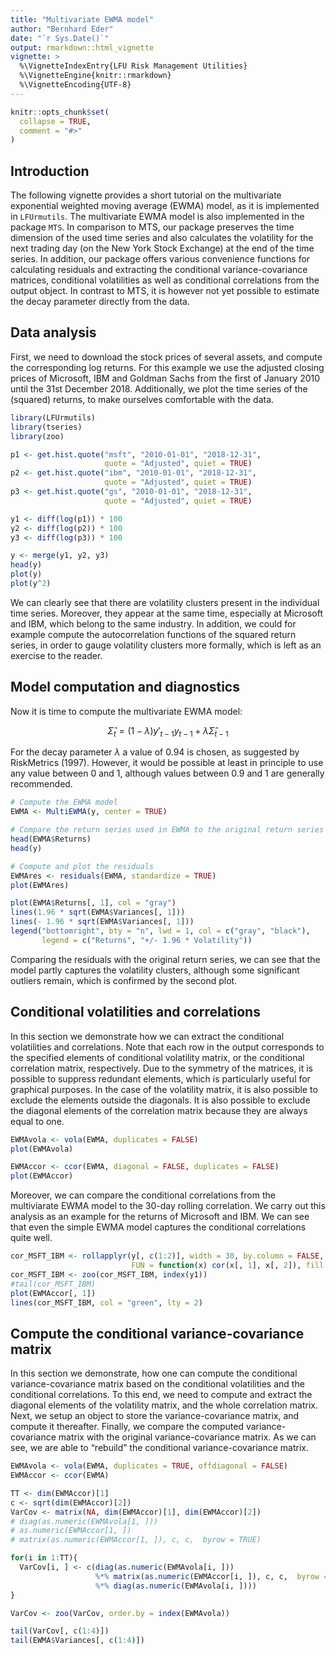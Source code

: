---
title: "Multivariate EWMA model"
author: "Bernhard Eder"
date: "`r Sys.Date()`"
output: rmarkdown::html_vignette
vignette: >
  %\VignetteIndexEntry{LFU Risk Management Utilities}
  %\VignetteEngine{knitr::rmarkdown}
  %\VignetteEncoding{UTF-8}
---

```{r setup, include = FALSE}
knitr::opts_chunk$set(
  collapse = TRUE,
  comment = "#>"
)
```

## Introduction

The following vignette provides a short tutorial on the multivariate exponential weighted moving average (EWMA) model, as it is implemented in `LFUrmutils`. The multivariate EWMA model is also implemented in the package `MTS`. In comparison to MTS, our package preserves the time dimension of the used time series and also calculates the volatility for the next trading day (on the New York Stock Exchange) at the end of the time series. In addition, our package offers various convenience functions for calculating residuals and extracting the conditional variance-covariance matrices, conditional volatilities as well as conditional correlations from the output object. In contrast to MTS, it is however not yet possible to estimate the decay parameter directly from the data.

## Data analysis

First, we need to download the stock prices of several assets, and compute the corresponding log returns. For this example we use the adjusted closing prices of Microsoft, IBM and Goldman Sachs from the first of January 2010 until the 31st December 2018. Additionally, we plot the time series of the (squared) returns, to make ourselves comfortable with the data.

```{r download, fig.show='hold'}
library(LFUrmutils)
library(tseries)
library(zoo)

p1 <- get.hist.quote("msft", "2010-01-01", "2018-12-31",
                     quote = "Adjusted", quiet = TRUE)
p2 <- get.hist.quote("ibm", "2010-01-01", "2018-12-31",
                     quote = "Adjusted", quiet = TRUE)
p3 <- get.hist.quote("gs", "2010-01-01", "2018-12-31", 
                     quote = "Adjusted", quiet = TRUE)

y1 <- diff(log(p1)) * 100
y2 <- diff(log(p2)) * 100
y3 <- diff(log(p3)) * 100

y <- merge(y1, y2, y3)
head(y)
plot(y)
plot(y^2)
```

We can clearly see that there are volatility clusters present in the individual time series. Moreover, they appear at the same time, especially at Microsoft and IBM, which belong to the same industry. In addition, we could for example compute the autocorrelation functions of the squared return series, in order to gauge volatility clusters more formally, which is left as an exercise to the reader.

## Model computation and diagnostics

Now it is time to compute the multivariate EWMA model:

$$\hat{\Sigma}_t=(1-\lambda)y'_{t-1}y_{t-1}+\lambda\hat{\Sigma}_{t-1}$$

For the decay parameter $\lambda$ a value of 0.94 is chosen, as suggested by RiskMetrics (1997). However, it would be possible at least in principle to use any value between 0 and 1, although values between 0.9 and 1 are generally recommended.

```{r ewma, fig.width=7, fig.height=7}
# Compute the EWMA model
EWMA <- MultiEWMA(y, center = TRUE)

# Compare the return series used in EWMA to the original return series
head(EWMA$Returns)
head(y)

# Compute and plot the residuals
EWMAres <- residuals(EWMA, standardize = TRUE)
plot(EWMAres)

plot(EWMA$Returns[, 1], col = "gray")
lines(1.96 * sqrt(EWMA$Variances[, 1]))
lines(- 1.96 * sqrt(EWMA$Variances[, 1]))
legend("bottomright", bty = "n", lwd = 1, col = c("gray", "black"), 
       legend = c("Returns", "+/- 1.96 * Volatility"))
```

Comparing the residuals with the original return series, we can see that the model partly captures the volatility clusters, although some significant outliers remain, which is confirmed by the second plot.

## Conditional volatilities and correlations

In this section we demonstrate how we can extract the conditional volatilities and correlations. Note that each row in the output corresponds to the specified elements of conditional volatility matrix, or the conditional correlation matrix, respectively. Due to the symmetry of the matrices, it is possible to suppress redundant elements, which is particularly useful for graphical purposes. In the case of the volatility matrix, it is also possible to exclude the elements outside the diagonals. It is also possible to exclude the diagonal elements of the correlation matrix because they are always equal to one.

```{r volacor, fig.width=7, fig.height=7}
EWMAvola <- vola(EWMA, duplicates = FALSE)
plot(EWMAvola)

EWMAccor <- ccor(EWMA, diagonal = FALSE, duplicates = FALSE)
plot(EWMAccor)
```

Moreover, we can compare the conditional correlations from the multiviarate EWMA model to the 30-day rolling correlation. We carry out this analysis as an example for the returns of Microsoft and IBM. We can see that even the simple EWMA model captures the conditional correlations quite well.

```{r rollcor, fig.width=7, fig.height=7}
cor_MSFT_IBM <- rollapplyr(y[, c(1:2)], width = 30, by.column = FALSE, 
                           FUN = function(x) cor(x[, 1], x[, 2]), fill = NA)
cor_MSFT_IBM <- zoo(cor_MSFT_IBM, index(y1))
#tail(cor_MSFT_IBM)
plot(EWMAccor[, 1])
lines(cor_MSFT_IBM, col = "green", lty = 2)
```

## Compute the conditional variance-covariance matrix

In this section we demonstrate, how one can compute the conditional variance-covariance matrix based on the conditional volatilities and the conditional correlations. To this end, we need to compute and extract the diagonal elements of the volatility matrix, and the whole correlation matrix. Next, we setup an object to store the variance-covariance matrix, and compute it thereafter. Finally, we compare the computed variance-covariance matrix with the original variance-covariance matrix. As we can see, we are able to "rebuild" the conditional variance-covariance matrix.

```{r varcov}
EWMAvola <- vola(EWMA, duplicates = TRUE, offdiagonal = FALSE)
EWMAccor <- ccor(EWMA)

TT <- dim(EWMAccor)[1]
c <- sqrt(dim(EWMAccor)[2])
VarCov <- matrix(NA, dim(EWMAccor)[1], dim(EWMAccor)[2])
# diag(as.numeric(EWMAvola[1, ]))
# as.numeric(EWMAccor[1, ])
# matrix(as.numeric(EWMAccor[1, ]), c, c,  byrow = TRUE)

for(i in 1:TT){
  VarCov[i, ] <- c(diag(as.numeric(EWMAvola[i, ])) 
                   %*% matrix(as.numeric(EWMAccor[i, ]), c, c,  byrow = TRUE) 
                   %*% diag(as.numeric(EWMAvola[i, ])))
}

VarCov <- zoo(VarCov, order.by = index(EWMAvola))

tail(VarCov[, c(1:4)])
tail(EWMA$Variances[, c(1:4)])
```
